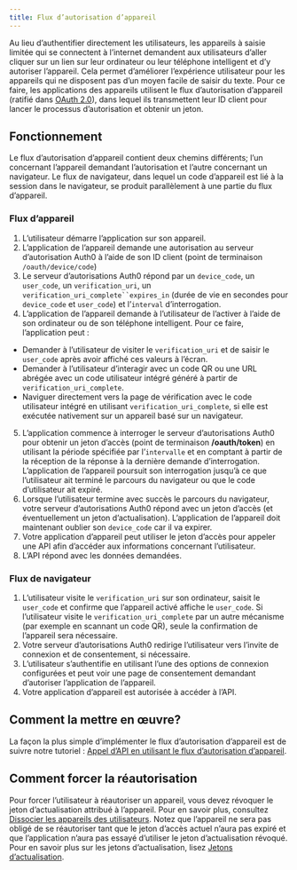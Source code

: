 ```yaml
---
title: Flux d’autorisation d’appareil
---
```


Au lieu d’authentifier directement les utilisateurs, les appareils à saisie limitée qui se connectent à l’internet demandent aux utilisateurs d’aller cliquer sur un lien sur leur ordinateur ou leur téléphone intelligent et d’y autoriser l’appareil. Cela permet d’améliorer l’expérience utilisateur pour les appareils qui ne disposent pas d’un moyen facile de saisir du texte. Pour ce faire, les applications des appareils utilisent le flux d’autorisation d’appareil (ratifié dans [OAuth 2.0](https://tools.ietf.org/html/rfc8628)), dans lequel ils transmettent leur ID client pour lancer le processus d’autorisation et obtenir un jeton.

## Fonctionnement

Le flux d’autorisation d’appareil contient deux chemins différents; l’un concernant l’appareil demandant l’autorisation et l’autre concernant un navigateur. Le flux de navigateur, dans lequel un code d’appareil est lié à la session dans le navigateur, se produit parallèlement à une partie du flux d’appareil.

### Flux d’appareil

1. L’utilisateur démarre l’application sur son appareil.
2. L’application de l’appareil demande une autorisation au serveur d’autorisation Auth0 à l’aide de son ID client (point de terminaison `/oauth/device/code`)
3. Le serveur d’autorisations Auth0 répond par un `device_code`, un `user_code`, un `verification_uri`, un `verification_uri_complete``expires_in` (durée de vie en secondes pour `device_code` et `user_code`) et l’`interval` d’interrogation.
4. L’application de l’appareil demande à l’utilisateur de l’activer à l’aide de son ordinateur ou de son téléphone intelligent. Pour ce faire, l’application peut :

* Demander à l’utilisateur de visiter le `verification_uri` et de saisir le `user_code` après avoir affiché ces valeurs à l’écran.
* Demander à l’utilisateur d’interagir avec un code QR ou une URL abrégée avec un code utilisateur intégré généré à partir de `verification_uri_complete`.
* Naviguer directement vers la page de vérification avec le code utilisateur intégré en utilisant `verification_uri_complete`, si elle est exécutée nativement sur un appareil basé sur un navigateur.
5. L’application commence à interroger le serveur d’autorisations Auth0 pour obtenir un jeton d’accès (point de terminaison **/oauth/token**) en utilisant la période spécifiée par l’`intervalle` et en comptant à partir de la réception de la réponse à la dernière demande d’interrogation. L’application de l’appareil poursuit son interrogation jusqu’à ce que l’utilisateur ait terminé le parcours du navigateur ou que le code d’utilisateur ait expiré.
6. Lorsque l’utilisateur termine avec succès le parcours du navigateur, votre serveur d’autorisations Auth0 répond avec un jeton d’accès (et éventuellement un jeton d’actualisation). L’application de l’appareil doit maintenant oublier son `device_code` car il va expirer.
7. Votre application d’appareil peut utiliser le jeton d’accès pour appeler une API afin d’accéder aux informations concernant l’utilisateur.
8. L’API répond avec les données demandées.

### Flux de navigateur

1. L’utilisateur visite le `verification_uri` sur son ordinateur, saisit le `user_code` et confirme que l’appareil activé affiche le `user_code`. Si l’utilisateur visite le `verification_uri_complete` par un autre mécanisme (par exemple en scannant un code QR), seule la confirmation de l’appareil sera nécessaire.
2. Votre serveur d’autorisations Auth0 redirige l’utilisateur vers l’invite de connexion et de consentement, si nécessaire.
3. L’utilisateur s’authentifie en utilisant l’une des options de connexion configurées et peut voir une page de consentement demandant d’autoriser l’application de l’appareil.
4. Votre application d’appareil est autorisée à accéder à l’API.

## Comment la mettre en œuvre?

La façon la plus simple d’implémenter le flux d’autorisation d’appareil est de suivre notre tutoriel : [Appel d’API en utilisant le flux d’autorisation d’appareil](/login/flows/call-your-api-using-the-device-authorization-flow).

## Comment forcer la réautorisation

Pour forcer l’utilisateur à réautoriser un appareil, vous devez révoquer le jeton d’actualisation attribué à l’appareil. Pour en savoir plus, consultez [Dissocier les appareils des utilisateurs](/users/unlink-devices-from-users). Notez que l’appareil ne sera pas obligé de se réautoriser tant que le jeton d’accès actuel n’aura pas expiré et que l’application n’aura pas essayé d’utiliser le jeton d’actualisation révoqué. Pour en savoir plus sur les jetons d’actualisation, lisez [Jetons d’actualisation](/security/tokens/refresh-tokens).